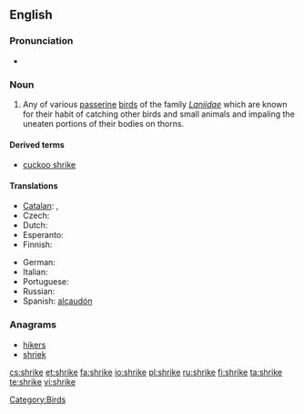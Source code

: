 ==English==

===Pronunciation===
* {{rhymes|aɪk}}

===Noun===
{{wikipedia}}
{{en-noun}}

# Any of various [[passerine]] [[bird]]s of the family ''[[Laniidae]]'' which are known for their habit of catching other birds and small animals and impaling the uneaten portions of their bodies on thorns.

====Derived terms====
* [[cuckoo shrike]]

====Translations====
{{trans-top|Any of various passerine birds of the family ''Laniidae'' which are known for their habit of catching other birds and small animals and impaling the uneaten portions of their bodies on thorns}}
* [[Catalan]]: {{t|ca|capsigrany|m}}, {{t|ca|capsot|m}}
* Czech: {{t+|cs|ťuhýk|m}}
* Dutch: {{t-|nl|klauwier|m}}
* Esperanto: {{t-|eo|lanio|xs=Esperanto}}
* Finnish: {{t-|fi|lepinkäinen}}
{{trans-mid}}
* German: {{t-|de|Würger|m}}
* Italian: {{t-|it|averla}}
* Portuguese: {{t|pt|picanço|m}}
* Russian: {{t+|ru|сорокопут|m|tr=sorokopút}}
* Spanish: [[alcaudón]] {{m}}
{{trans-bottom}}

===Anagrams===
* [[hikers#English|hikers]]
* [[shriek#English|shriek]]

[[Category:Birds]]

[[cs:shrike]]
[[et:shrike]]
[[fa:shrike]]
[[io:shrike]]
[[pl:shrike]]
[[ru:shrike]]
[[fi:shrike]]
[[ta:shrike]]
[[te:shrike]]
[[vi:shrike]]